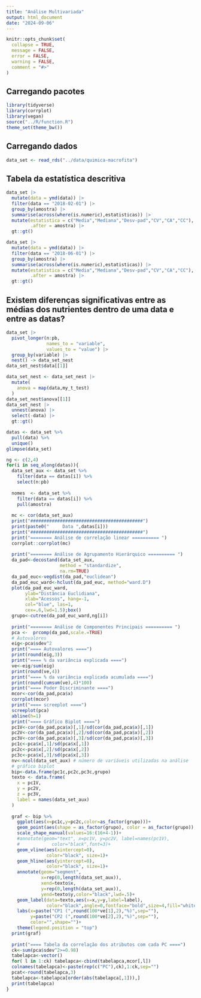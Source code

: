 ```yaml
---
title: "Análise Multivariada"
output: html_document
date: "2024-09-06"
---
```


```r
knitr::opts_chunk$set(
  collapse = TRUE,
  message = FALSE,
  error = FALSE,
  warning = FALSE,
  comment = "#>"
)
```

## Carregando pacotes

```r
library(tidyverse)
library(corrplot)
library(vegan)
source("../R/function.R")
theme_set(theme_bw())
```

## Carregando dados

```r
data_set <- read_rds("../data/quimica-macrofita")
```


## Tabela da estatística descritiva
```r
data_set |> 
  mutate(data = ymd(data)) |> 
  filter(data == "2018-02-01") |> 
  group_by(amostra) |> 
  summarise(across(where(is.numeric),estatisticas)) |> 
  mutate(estatistica = c("Media","Mediana","Desv-pad","CV","CA","CC"),
         .after = amostra) |> 
  gt::gt()
```
```r
data_set |> 
  mutate(data = ymd(data)) |> 
  filter(data == "2018-06-01") |> 
  group_by(amostra) |> 
  summarise(across(where(is.numeric),estatisticas)) |> 
  mutate(estatistica = c("Media","Mediana","Desv-pad","CV","CA","CC"),
         .after = amostra) |> 
  gt::gt()
```
## Existem diferenças significativas entre as médias dos nutrientes dentro de uma data e entre as datas?

```r
data_set |> 
  pivot_longer(n:pb, 
               names_to = "variable", 
               values_to = "value") |> 
  group_by(variable) |> 
  nest() -> data_set_nest
data_set_nest$data[[1]]

data_set_nest <- data_set_nest |> 
  mutate(
    anova = map(data,my_t_test)
  )
data_set_nest$anova[[1]]
data_set_nest |> 
  unnest(anova) |> 
  select(-data) |> 
  gt::gt()
```


```r
datas <- data_set %>% 
  pull(data) %>% 
  unique()
glimpse(data_set)
```


```r
ng <- c(2,4)
for(i in seq_along(datas)){
  data_set_aux <- data_set %>% 
    filter(data == datas[i]) %>% 
    select(n:pb)
  
  nomes  <- data_set %>% 
    filter(data == datas[i]) %>%  
    pull(amostra)
  
  mc <- cor(data_set_aux)
  print("##########################################")
  print(paste0("     Data ",datas[i]))
  print("##########################################")
  print("======== Análise de correlação linear ========== ")
  corrplot::corrplot(mc)
  
  print("======== Análise de Agrupamento Hierárquico ========== ")
  da_pad<-decostand(data_set_aux, 
                    method = "standardize",
                    na.rm=TRUE)
  da_pad_euc<-vegdist(da_pad,"euclidean") 
  da_pad_euc_ward<-hclust(da_pad_euc, method="ward.D")
  plot(da_pad_euc_ward, 
       ylab="Distância Euclidiana",
       xlab="Acessos", hang=-1,
       col="blue", las=1,
       cex=.6,lwd=1.5);box()
  grupo<-cutree(da_pad_euc_ward,ng[i])
  
  print("======== Análise de Componentes Principais ========== ")
  pca <-  prcomp(da_pad,scale.=TRUE)
  # Autovalores
  eig<-pca$sdev^2
  print("==== Autovalores ====")
  print(round(eig,3))
  print("==== % da variância explicada ====")
  ve<-eig/sum(eig)
  print(round(ve,4))
  print("==== % da variância explicada acumulada ====")
  print(round(cumsum(ve),4)*100)
  print("==== Poder Discriminante ====")
  mcor<-cor(da_pad,pca$x)
  corrplot(mcor)
  print("==== screeplot ====")
  screeplot(pca)
  abline(h=1)
  print("==== Gráfico Biplot ====")
  pc1V<-cor(da_pad,pca$x)[,1]/sd(cor(da_pad,pca$x)[,1])
  pc2V<-cor(da_pad,pca$x)[,2]/sd(cor(da_pad,pca$x)[,2])
  pc3V<-cor(da_pad,pca$x)[,3]/sd(cor(da_pad,pca$x)[,3])
  pc1c<-pca$x[,1]/sd(pca$x[,1])
  pc2c<-pca$x[,2]/sd(pca$x[,2])
  pc3c<-pca$x[,3]/sd(pca$x[,3])
  nv<-ncol(data_set_aux) # número de variáveis utilizadas na análise
  # gráfico biplot
  bip<-data.frame(pc1c,pc2c,pc3c,grupo)
  texto <- data.frame(
    x = pc1V,
    y = pc2V,
    z = pc3V,
    label = names(data_set_aux)
  )
  
  graf <- bip %>% 
    ggplot(aes(x=pc1c,y=pc2c,color=as_factor(grupo)))+
    geom_point(aes(shape = as_factor(grupo), color = as_factor(grupo)), size = 3)+ theme_minimal() +
    scale_shape_manual(values=16:(16+4-1))+
    #annotate(geom="text", x=pc1V, y=pc2V, label=names(pc1V),
    #            color="black",font=3)+
    geom_vline(aes(xintercept=0),
               color="black", size=1)+
    geom_hline(aes(yintercept=0),
               color="black", size=1)+
    annotate(geom="segment",
             x=rep(0,length(data_set_aux)),
             xend=texto$x,
             y=rep(0,length(data_set_aux)),
             yend=texto$y,color="black",lwd=.5)+
    geom_label(data=texto,aes(x=x,y=y,label=label),
               color="black",angle=0,fontface="bold",size=4,fill="white")+
    labs(x=paste("CP1 (",round(100*ve[1],2),"%)",sep=""),
         y=paste("CP2 (",round(100*ve[2],2),"%)",sep=""),
         color="",shape="")+
    theme(legend.position = "top")
  print(graf)
  
  print("==== Tabela da correlação dos atributos com cada PC ====")
  ck<-sum(pca$sdev^2>=0.98)
  tabelapca<-vector()
  for( l in 1:ck) tabelapca<-cbind(tabelapca,mcor[,l])
  colnames(tabelapca)<-paste(rep(c("PC"),ck),1:ck,sep="")
  pcat<-round(tabelapca,3)
  tabelapca<-tabelapca[order(abs(tabelapca[,1])),]
  print(tabelapca)
}
```

